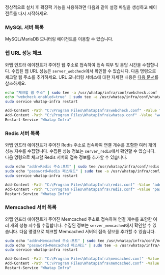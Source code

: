 정상적으로 설치 후 확장팩 기능을 사용하려면 다음과 같이 설정 파일을 생성하고 에이전트를 다시 시작하세요.

### MySQL 서버 목록

MySQL/MariaDB 모니터링 에이전트를 이용할 수 있습니다.

### 웹 URL 성능 체크

와탭 인프라 에이전트가 주어진 웹 주소로 접속하여 접속 여부 및 응답 시간을 수집합니다. 수집된 웹 URL 성능은 <Cmdname sid="category" className="uitext" /> `server_webcheck`에서 확인할 수 있습니다. 다음 명령으로 체크할 웹 주소를 추가하세요. URL 모니터링 서비스에 대한 자세한 내용은 [다음 문서](../url/url-intro)를 참조하세요.

<Tabs groupId='server-user-script'>
<TabItem value="lxs" label="Linux Shell">

```bash title=SH
echo "체크할 웹 주소" | sudo tee -a /usr/whatap/infra/conf/webcheck.conf
echo "webcheck.enabled=true" | sudo tee -a /usr/whatap/infra/conf/whatap.conf
sudo service whatap-infra restart
```

</TabItem>
<TabItem value="wps" label="Windows Powershell">

```bash title=SH
Add-Content -Path "C:\Program Files\WhatapInfra\webcheck.conf" -Value "체크할 웹 주소"
Add-Content -Path "C:\Program Files\WhatapInfra\whatap.conf" -Value "webcheck.enabled=true"
Restart-Service "Whatap Infra"
```

</TabItem>
</Tabs>

### Redis 서버 목록

와탭 인프라 에이전트가 주어진 Redis 주소로 접속하여 연결 개수를 포함한 여러 개의 성능 지수를 수집합니다. 수집된 성능 정보는 <Cmdname sid="category" className="uitext" /> `server_redis`에서 확인할 수 있습니다. 다음 명령으로 체크할 Redis 서버의 접속 정보를 추가할 수 있습니다.

<Tabs groupId='server-user-script'>
<TabItem value="lxs" label="Linux Shell">

```bash title=SH
sudo echo "addr=Redis 주소:포트" | sudo tee /usr/whatap/infra/conf/redis.conf
sudo echo "password=Redis 패스워드" | sudo tee -a /usr/whatap/infra/conf/redis.conf
sudo service whatap-infra restart
```

</TabItem>
<TabItem value="wps" label="Windows Powershell">

```bash title=SH
Add-Content -Path "C:\Program Files\WhatapInfra\redis.conf" -Value "addr=Redis 주소:포트"
Add-Content -Path "C:\Program Files\WhatapInfra\redis.conf" -Value "password=Redis 패스워드"
Restart-Service "Whatap Infra"
```

</TabItem>
</Tabs>

### Memcached 서버 목록

와탭 인프라 에이전트가 주어진 Memcached 주소로 접속하여 연결 개수를 포함한 여러 개의 성능 지수를 수집합니다. 수집된 정보는 <Cmdname sid="category" className="uitext" /> `server_memcached`에서 확인할 수 있습니다. 다음 명령으로 체크할 Memcached 서버의 접속 정보를 추가할 수 있습니다.

<Tabs groupId='server-user-script'>
<TabItem value="lxs" label="Linux Shell">

```bash title=SH
sudo echo "addr=Memcached 주소:포트" | sudo tee /usr/whatap/infra/conf/memcached.conf
sudo echo "password=Memcached 패스워드" | sudo tee -a /usr/whatap/infra/conf/memcached.conf
sudo service whatap-infra restart
```

</TabItem>
<TabItem value="wps" label="Windows Powershell">

```bash title=SH
Add-Content -Path "C:\Program Files\WhatapInfra\memcached.conf" -Value "addr=Memcached 주소"
Add-Content -Path "C:\Program Files\WhatapInfra\memcached.conf" -Value "password=Memcached 패스워드"
Restart-Service "Whatap Infra"
```

</TabItem>
</Tabs>
